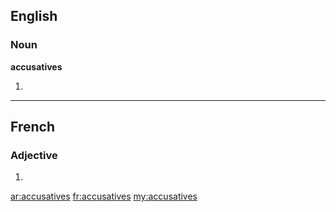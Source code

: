 ==English==

===Noun===
'''accusatives'''

# {{plural of|[[accusative]]}}

----

==French==

===Adjective===
{{fr-adj-form}} {{f|p}}

# {{form of|feminine plural|accusatif|lang=fr}}

[[ar:accusatives]]
[[fr:accusatives]]
[[my:accusatives]]